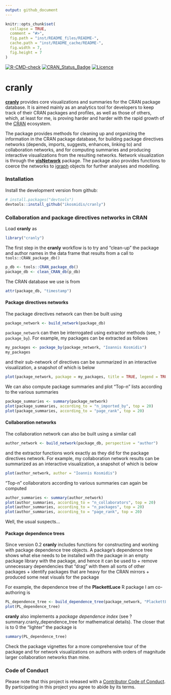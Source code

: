 ```yaml
---
output: github_document
---
```


<!-- README.md is generated from README.Rmd. Please edit that file -->

```r
knitr::opts_chunk$set(
  collapse = TRUE,
  comment = "#>",
  fig.path = "inst/README_files/README-",
  cache.path = "inst/README_cache/README-",
  fig.width = 7,
  fig.height = 7
)
```
[![R-CMD-check](https://github.com/ikosmidis/cranly/actions/workflows/R-CMD-check.yaml/badge.svg)](https://github.com/ikosmidis/cranly/actions/workflows/R-CMD-check.yaml)
[![CRAN_Status_Badge](https://www.r-pkg.org/badges/version/cranly)](https://cran.r-project.org/package=cranly)
[![Licence](https://img.shields.io/badge/licence-GPL--3-blue.svg)](https://www.gnu.org/licenses/gpl-3.0.en.html)

# cranly

[**cranly**](https://github.com/ikosmidis/cranly) provides core visualizations and summaries for the CRAN package database. It is aimed mainly as an analytics tool for developers to keep track of their CRAN packages and profiles, as well as those of others, which, at least for me, is proving harder and harder with the rapid growth of the [CRAN](https://cran.r-project.org) ecosystem.

The package provides methods for cleaning up and organizing the information in the CRAN package database, for building package directives networks (depends, imports, suggests, enhances, linking to) and collaboration networks, and for computing summaries and producing interactive visualizations from the resulting networks. Network visualization is through the [**visNetwork**](https://CRAN.R-project.org/package=visNetwork) package. The package also provides functions to coerce the networks to [igraph](https://CRAN.R-project.org/package=igraph) objects for further analyses and modelling.

### Installation

Install the development version from github:
``` r
# install.packages("devtools")
devtools::install_github("ikosmidis/cranly")
```

### Collaboration and package directives networks in CRAN

Load **cranly** as
```r
library("cranly")
```

The first step in the **cranly** workflow is to try and
"clean-up" the package and author names in the data frame that results
from a call to `tools::CRAN_package_db()`
```r
p_db <- tools::CRAN_package_db()
package_db <- clean_CRAN_db(p_db)
```
The CRAN database we use is from
```r
attr(package_db, "timestamp")
```

#### Package directives networks

The package directives network can then be built using
```r
package_network <- build_network(package_db)
```
`package_network` can then be interrogated using extractor methods
(see, `?package_by`). For example, my packages can be extracted as follows
```r
my_packages <- package_by(package_network, "Ioannis Kosmidis")
my_packages
```
and their sub-network of directives can be summarized in an interactive visualization, a snapshot of which is below
```r
plot(package_network, package = my_packages, title = TRUE, legend = TRUE)
```


We can also compute package summaries and plot "Top-n" lists according to the various summaries
```r
package_summaries <- summary(package_network)
plot(package_summaries, according_to = "n_imported_by", top = 20)
plot(package_summaries, according_to = "page_rank", top = 20)
```

#### Collaboration networks
The collaboration network can also be built using a similar call
```r
author_network <- build_network(package_db, perspective = "author")
```
and the extractor functions work exactly as they did for the package directives network. For example, my collaboration network results can be summarized as an interactive visualization, a snapshot of which is below
```r
plot(author_network, author = "Ioannis Kosmidis")
```


"Top-n" collaborators according to various summaries can again be computed
```r
author_summaries <- summary(author_network)
plot(author_summaries, according_to = "n_collaborators", top = 20)
plot(author_summaries, according_to = "n_packages", top = 20)
plot(author_summaries, according_to = "page_rank", top = 20)
```

Well, the usual suspects...


#### Package dependence trees
Since version 0.2 **cranly** includes functions for constructing and
working with package dependence tree objects. A package's dependence tree shows what else needs to be installed with the package in an empty package library with the package, and hence it can be used to
+ remove unnecessary dependencies that "drag" with them all sorts of other packages
+ identify packages that are heavy for the CRAN mirrors
+ produced some neat visuals for the package


For example, the dependence tree of the **PlackettLuce** R package I am co-authoring is
```r
PL_dependence_tree <- build_dependence_tree(package_network, "PlackettLuce")
plot(PL_dependence_tree)
```

**cranly** also implements a *package dependence index* (see ?summary.cranly_dependence_tree for mathematical details). The closer that is to 0 the "lighter" the package is
```r
summary(PL_dependence_tree)
```

Check the package vignettes for a more comprehensive tour of the package and for network visualizations on authors with orders of magnitude larger collaboration networks than mine.

### Code of Conduct

Please note that this project is released with a [Contributor Code of Conduct](CONDUCT.md). By participating in this project you agree to abide by its terms.
